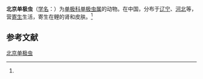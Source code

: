 {{Speciesbox
| name = 北京单极虫
| status = 
| status_system = 
| image = 
| genus = Thelohanellus
| species = pekingensis
| authority = (Chen, 1998)<ref name='id9713'>{{cite web| url =http://www.bioinfo.cn/db05/BjdwSpecies.php?action=view&id=9713| title =北京单极虫| work =《中国动物物种编目数据库》| publisher =中国科学院微生物研究所| author =中国科学院动物研究所| accessdate =2009-04-16| deadurl =yes| archiveurl =https://web.archive.org/web/20160305004917/http://www.bioinfo.cn/db05/BjdwSpecies.php?action=view&id=9713| archivedate =2016-03-05}}</ref>
}}

'''北京单极虫'''（[[学名|学名]]：{{lang|la|''Thelohanellus pekingensis''}}）为[[单极科|单极科]][[单极虫属|单极虫属]]的动物。在中国，分布于[[辽宁|辽宁]]、[[河北|河北]]等，营[[寄生|寄生]]生活，寄生在鲤的肾和皮肤。<ref name='id9713'/>

== 参考文献 ==
{{reflist}}

{{Wikispecies|Thelohanellus pekingensis}}

[[Category:单极虫属|北京单极虫]]


{{Cnidarian-stub}}